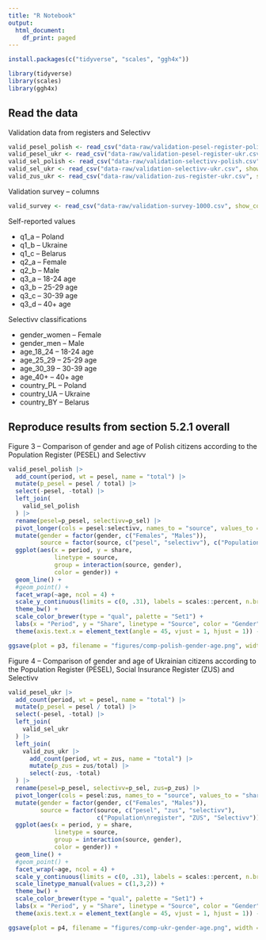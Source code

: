 ```yaml
---
title: "R Notebook"
output:
  html_document:
    df_print: paged
---
```


```r
install.packages(c("tidyverse", "scales", "ggh4x"))
```

```r
library(tidyverse)
library(scales)
library(ggh4x)
```

## Read the data

Validation data from registers and Selectivv

```r
valid_pesel_polish <- read_csv("data-raw/validation-pesel-register-polish.csv", show_col_types = FALSE)
valid_pesel_ukr <- read_csv("data-raw/validation-pesel-register-ukr.csv", show_col_types = FALSE)
valid_sel_polish <- read_csv("data-raw/validation-selectivv-polish.csv", show_col_types = FALSE)
valid_sel_ukr <- read_csv("data-raw/validation-selectivv-ukr.csv", show_col_types = FALSE)
valid_zus_ukr <- read_csv("data-raw/validation-zus-register-ukr.csv", show_col_types = FALSE)
```

Validation survey -- columns

```r
valid_survey <- read_csv("data-raw/validation-survey-1000.csv", show_col_types = F)
```


Self-reported values

+ q1_a -- Poland
+ q1_b -- Ukraine
+ q1_c -- Belarus
+ q2_a -- Female
+ q2_b -- Male
+ q3_a -- 18-24 age
+ q3_b -- 25-29 age
+ q3_c -- 30-39 age
+ q3_d -- 40+ age

Selectivv classifications

+ gender_women -- Female
+ gender_men -- Male
+ age_18_24 -- 18-24 age
+ age_25_29 -- 25-29 age
+ age_30_39 -- 30-39 age
+ age_40+ -- 40+ age
+ country_PL -- Poland
+ country_UA -- Ukraine
+ country_BY -- Belarus


## Reproduce results from section 5.2.1 overall

Figure 3 -- Comparison of gender and age of Polish citizens according to the Population Register (PESEL) and Selectivv

```r
valid_pesel_polish |> 
  add_count(period, wt = pesel, name = "total") |>
  mutate(p_pesel = pesel / total) |>
  select(-pesel, -total) |>
  left_join(
    valid_sel_polish
  ) |>
  rename(pesel=p_pesel, selectivv=p_sel) |> 
  pivot_longer(cols = pesel:selectivv, names_to = "source", values_to = "share") |>
  mutate(gender = factor(gender, c("Females", "Males")),
         source = factor(source, c("pesel", "selectivv"), c("Population\nregister", "Selectivv"))) |>
  ggplot(aes(x = period, y = share, 
             linetype = source,  
             group = interaction(source, gender),  
             color = gender)) +
  geom_line() +
  #geom_point() + 
  facet_wrap(~age, ncol = 4) + 
  scale_y_continuous(limits = c(0, .31), labels = scales::percent, n.breaks = 10) +
  theme_bw() +
  scale_color_brewer(type = "qual", palette = "Set1") + 
  labs(x = "Period", y = "Share", linetype = "Source", color = "Gender") +
  theme(axis.text.x = element_text(angle = 45, vjust = 1, hjust = 1)) -> p3

ggsave(plot = p3, filename = "figures/comp-polish-gender-age.png", width = 6, height = 4)
```


Figure 4 -- Comparison of gender and age of Ukrainian citizens according to the Population Register (PESEL), Social Insurance Register (ZUS) and Selectivv

```r
valid_pesel_ukr |> 
  add_count(period, wt = pesel, name = "total") |> 
  mutate(p_pesel = pesel / total) |>
  select(-pesel, -total) |>
  left_join(
    valid_sel_ukr
  ) |>
  left_join(
    valid_zus_ukr |>
      add_count(period, wt = zus, name = "total") |>
      mutate(p_zus = zus/total) |>
      select(-zus, -total) 
  ) |>
  rename(pesel=p_pesel, selectivv=p_sel, zus=p_zus) |> 
  pivot_longer(cols = pesel:zus, names_to = "source", values_to = "share") |>
  mutate(gender = factor(gender, c("Females", "Males")),
         source = factor(source, c("pesel", "zus", "selectivv"), 
                         c("Population\nregister", "ZUS", "Selectivv"))) |>
  ggplot(aes(x = period, y = share, 
             linetype = source,  
             group = interaction(source, gender),  
             color = gender)) +
  geom_line() +
  #geom_point() + 
  facet_wrap(~age, ncol = 4) + 
  scale_y_continuous(limits = c(0, .31), labels = scales::percent, n.breaks = 10) +
  scale_linetype_manual(values = c(1,3,2)) + 
  theme_bw() +
  scale_color_brewer(type = "qual", palette = "Set1") + 
  labs(x = "Period", y = "Share", linetype = "Source", color = "Gender") +
  theme(axis.text.x = element_text(angle = 45, vjust = 1, hjust = 1)) -> p4

ggsave(plot = p4, filename = "figures/comp-ukr-gender-age.png", width = 6, height = 4)

```

